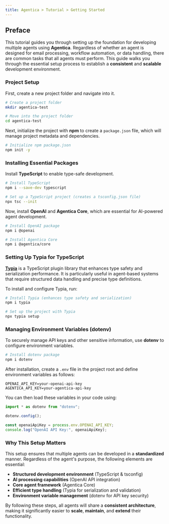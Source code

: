 ```yaml
---
title: Agentica > Tutorial > Getting Started  
---
```


## Preface  

This tutorial guides you through setting up the foundation for developing multiple agents using **Agentica**. Regardless of whether an agent is designed for email processing, workflow automation, or data handling, there are common tasks that all agents must perform. This guide walks you through the essential setup process to establish a **consistent** and **scalable** development environment.  

### Project Setup  

First, create a new project folder and navigate into it.  

```bash
# Create a project folder
mkdir agentica-test

# Move into the project folder
cd agentica-test
```  

Next, initialize the project with **npm** to create a `package.json` file, which will manage project metadata and dependencies.  

```bash
# Initialize npm package.json
npm init -y
```  

### Installing Essential Packages  

Install **TypeScript** to enable type-safe development.  

```bash
# Install TypeScript
npm i --save-dev typescript

# Set up a TypeScript project (creates a tsconfig.json file)
npx tsc --init
```  

Now, install **OpenAI** and **Agentica Core**, which are essential for AI-powered agent development.  

```bash
# Install OpenAI package
npm i @openai

# Install Agentica Core
npm i @agentica/core
```  

### Setting Up Typia for TypeScript  

[**Typia**](https://github.com/samchon/typia) is a TypeScript plugin library that enhances type safety and serialization performance. It is particularly useful in agent-based systems that require structured data handling and precise type definitions.  

To install and configure Typia, run:  

```bash
# Install Typia (enhances type safety and serialization)
npm i typia

# Set up the project with Typia
npx typia setup
```  

### Managing Environment Variables (dotenv)  

To securely manage API keys and other sensitive information, use **dotenv** to configure environment variables.  

```bash
# Install dotenv package
npm i dotenv
```  

After installation, create a `.env` file in the project root and define environment variables as follows:  

```env
OPENAI_API_KEY=your-openai-api-key
AGENTICA_API_KEY=your-agentica-api-key
```  

You can then load these variables in your code using:  

```typescript
import * as dotenv from "dotenv";

dotenv.config();

const openaiApiKey = process.env.OPENAI_API_KEY;
console.log("OpenAI API Key:", openaiApiKey);
```  

### Why This Setup Matters  

This setup ensures that multiple agents can be developed in a **standardized** manner. Regardless of the agent's purpose, the following elements are essential:  

- **Structured development environment** (TypeScript & tsconfig)  
- **AI processing capabilities** (OpenAI API integration)  
- **Core agent framework** (Agentica Core)  
- **Efficient type handling** (Typia for serialization and validation)  
- **Environment variable management** (dotenv for API key security)  

By following these steps, all agents will share a **consistent architecture**, making it significantly easier to **scale**, **maintain**, and **extend** their functionality.